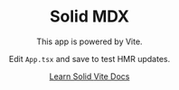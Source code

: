 
<div className="App">
  <header className="App-header">
    <h1>Solid MDX</h1>
    <p>This app is powered by Vite.</p>
    <p>
      Edit <code>App.tsx</code> and save to test HMR updates.
    </p>
    <p>
      <a className="App-link" href="https://solidjs.com" target="_blank" rel="noopener noreferrer">
        Learn Solid
      </a>
      <a
        className="App-link"
        href="https://vitejs.dev/guide/features.html"
        target="_blank"
        rel="noopener noreferrer"
      >
        Vite Docs
      </a>
    </p>
  </header>
</div>
